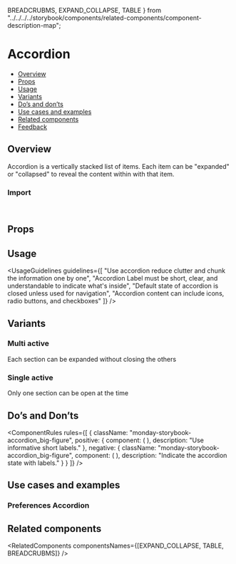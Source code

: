   BREADCRUBMS,
  EXPAND_COLLAPSE,
  TABLE
} from "../../../../storybook/components/related-components/component-description-map";

<Meta of={AccordionStories} />

# Accordion

- [Overview](#overview)
- [Props](#props)
- [Usage](#usage)
- [Variants](#variants)
- [Do’s and don’ts](#dos-and-donts)
- [Use cases and examples](#use-cases-and-examples)
- [Related components](#related-components)
- [Feedback](#feedback)

## Overview

Accordion is a vertically stacked list of items. Each item can be "expanded" or "collapsed" to reveal the content within with that item.

<Canvas of={AccordionStories.Overview} />

### Import

```js
import { Accordion, AccordionItem } from "@vibe/core";
```

## Props

<PropsTable />

## Usage

<UsageGuidelines
  guidelines={[
    "Use accordion reduce clutter and chunk the information one by one",
    "Accordion Label must be short, clear, and understandable to indicate what's inside",
    "Default state of accordion is closed unless used for navigation",
    "Accordion content can include icons, radio buttons, and checkboxes"
  ]}
/>

## Variants

### Multi active

Each section can be expanded without closing the others

<Canvas of={AccordionStories.MultiActive} />

### Single active

Only one section can be open at the time

<Canvas of={AccordionStories.SingleActive} />

## Do’s and Don’ts

<ComponentRules
  rules={[
    {
      className: "monday-storybook-accordion_big-figure",
      positive: {
        component: (
          <Accordion className="monday-storybook-accordion_box-small">
            <AccordionItem title="Notifications" />
            <AccordionItem title="Security" />
            <AccordionItem title="InfoAssets" />
          </Accordion>
        ),
        description: "Use informative short labels."
      },
      negative: {
        className: "monday-storybook-accordion_big-figure",
        component: (
          <Accordion className="monday-storybook-accordion_box-small">
            <AccordionItem title="Closed" />
            <AccordionItem title="Closed" />
            <AccordionItem title="Closed" />
          </Accordion>
        ),
        description: "Indicate the accordion state with labels."
      }
    }
  ]}
/>

## Use cases and examples

### Preferences Accordion

<Canvas of={AccordionStories.PreferencesAccordion} />

## Related components

<RelatedComponents componentsNames={[EXPAND_COLLAPSE, TABLE, BREADCRUBMS]} />
